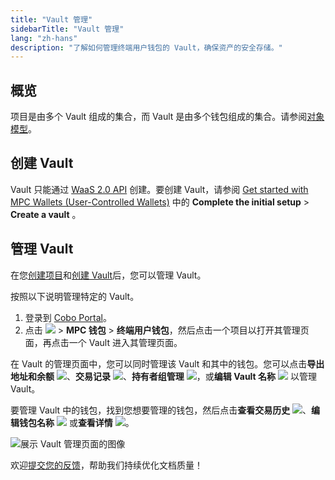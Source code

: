 ```yaml
---
title: "Vault 管理"
sidebarTitle: "Vault 管理"
lang: "zh-hans"
description: "了解如何管理终端用户钱包的 Vault，确保资产的安全存储。"
---
```


## 概览
项目是由多个 Vault 组成的集合，而 Vault 是由多个钱包组成的集合。请参阅[对象模型](/cn/portal/mpc-wallets/ucw/object-model)。

## 创建 Vault
Vault 只能通过 [WaaS 2.0 API](https://www.cobo.com/developers/v2_cn/guides/overview/introduction) 创建。要创建 Vault，请参阅 [Get started with MPC Wallets (User-Controlled Wallets)](https://www.cobo.com/developers/v2_cn/guides/mpc-wallets/get-started-ucw#1-complete-the-initial-setup) 中的 **Complete the initial setup** > **Create a vault** 。

## 管理 Vault
在您[创建项目](/cn/portal/mpc-wallets/ucw/project-management#)和[创建 Vault](/cn/portal/mpc-wallets/ucw/vault-management#vault)后，您可以管理 Vault。

按照以下说明管理特定的 Vault。

1. 登录到 [Cobo Portal](https://portal.cobo.com/login)。
2. 点击 <img src="/cn/images/common/wallets_icon_cn.svg" className="icon"></img> > **MPC 钱包** > **终端用户钱包**，然后点击一个项目以打开其管理页面，再点击一个 Vault 进入其管理页面。

在 Vault 的管理页面中，您可以同时管理该 Vault 和其中的钱包。您可以点击**导出地址和余额** <img src="/en/images/common/icon_export_balances_and_addresses.svg" className="icon"></img>、**交易记录** <img src="/en/images/common/icon_view transactions.svg" className="icon"></img>、**持有者组管理** <img src="/en/images/common/icon_key_share_management.svg" className="icon"></img>，或**编辑 Vault 名称** <img src="/en/images/common/icon_edit.svg" className="icon"></img> 以管理 Vault。

要管理 Vault 中的钱包，找到您想要管理的钱包，然后点击**查看交易历史** <img src="/en/images/common/icon_view transactions.svg" className="icon"></img>、**编辑钱包名称** <img src="/en/images/common/icon_edit.svg" className="icon"></img> 或**查看详情** <img src="/en/images/common/icon_view.svg" className="icon"></img>。

<img src="/cn/images/mpc-wallet/ucw/vault-managment-ucw.png" className="screenshot_full_screen" alt="展示 Vault 管理页面的图像" />

<Tip>欢迎[提交您的反馈](https://forms.zohopublic.com/cobo/form/DocumentFeedbackForm/formperma/QvLOhxJv1_JMsJ-1dleZ8Itb_7rzN-LtgvsDdxosoVI?referrername=manuals)，帮助我们持续优化文档质量！</Tip>